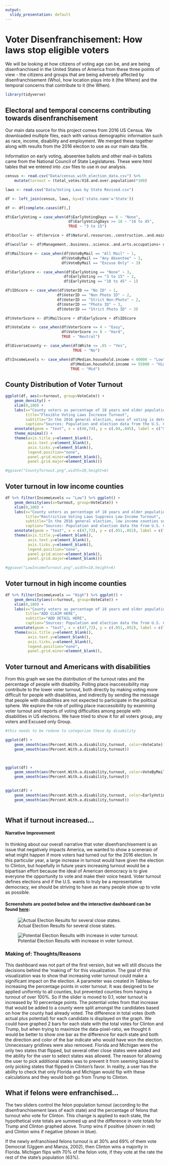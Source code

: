 ---
output:
  slidy_presentation: default
---

# Voter Disenfranchisement: How laws stop eligible voters

We will be looking at how citizens of voting age can be, and are being disenfranchised in the United States of America from these three points of view - the citizens and groups that are being adversely affected by disenfranchisement (Who), how location plays into it (the Where) and the temporal concerns that contribute to it (the When). 

```{r Libraries, include=FALSE}

library(tidyverse)

```

## Electoral and temporal concerns contributing towards disenfranchisement

Our main data source for this project comes from 2016 US Census.  We downloaded multiple files, each with various demographic information such as race, income, disability and employment. We merged these together along with results from the 2016 election to use as our main data file.

Information on early voting, abseentee ballots and other mail-in ballots came from the National Council of State Legislatures. These were html tables that we entered into .csv files to use in our analysis.

```{r Load Data, message=FALSE, warning=FALSE}

census <- read.csv("Data/census_with_election_data.csv") %>% 
    mutate(turnout = (total_votes/X18.and.over.population)*100)

laws <- read.csv("Data/Voting Laws by State Revised.csv")

df <- left_join(census, laws, by=c('state.name'='State'))

df <- df[complete.cases(df),]

```

```{r New Vars message=FALSE, warning=FALSE}

df$EarlyVoting = case_when(df$EarlyVotingDays == 0 ~ "None",
                            df$EarlyVotingDays >= 18 ~ "18 to 45",
                            TRUE ~ "3 to 15")

df$bcollar <- df$Service + df$Natural.resources..construction..and.maintenance.occupations + df$Production..transportation..and.material.moving.occupations

df$wcollar <- df$Management..business..science..and.arts.occupations+ df$Sales.and.office.occupations

df$MailScore <- case_when(df$VoteByMail == "All Mail" ~ 1,
                         df$VoteByMail == "Any Absentee" ~ 2,
                         df$VoteByMail == "Excuse Only" ~ 3)

df$EarlyScore <- case_when(df$EarlyVoting == "None" ~ 3,
                          df$EarlyVoting == "3 to 15" ~ 2,
                          df$EarlyVoting == "18 to 45" ~ 1)

df$IDScore <- case_when(df$VoterID == "No ID" ~ 1,
                       df$VoterID == "Non Photo ID" ~ 2,
                       df$VoterID == "Strict Non-Photo" ~ 2,
                       df$VoterID == "Photo ID" ~ 3,
                       df$VoterID == "Strict Photo ID" ~ 3)

df$VoterScore <- df$MailScore + df$EarlyScore + df$IDScore

df$VoteCate <- case_when(df$VoterScore <= 4 ~ "Easy",
                         df$VoterScore >= 8 ~ "Hard",
                         TRUE ~ "Neutral")

df$DiverseCounty <- case_when(df$White <= .65 ~ "Yes",
                              TRUE ~ "No")

df$IncomeLevels <- case_when(df$Median.household.income < 40000 ~ "Low",
                             df$Median.household.income >= 55000 ~ "High",
                             TRUE ~ "Mid")

```


## County Distribution of Voter Turnout


```{r Graphs Overall Turnout Density}

ggplot(df, aes(x=turnout, group=VoteCate)) + 
    geom_density() +
    xlim(0,100) +
    labs(x="County voters as percentage of 18 years and older population",
         title="Flexible Voting Laws Increase Turnout",
         subtitle="In the 2016 general election, ease of voting is determined by restrictiveness of voter ID laws, number of early voting days, and vote by mail provisions.",
         caption="Sources: Population and election data from the U.S. Census Bureau. Voting laws from the National Council of State Legislatures. Excludes Alaska.") +
    annotate(geom = "text", x = c(46,74), y = c(.04,.045), label = c("Strict", "Flexible") , color="black", size=3) +
    theme_minimal() +
    theme(axis.title.y=element_blank(),
          axis.text.y=element_blank(),
          axis.ticks.y=element_blank(),
          legend.position="none",
          panel.grid.minor=element_blank(),
          panel.grid.major=element_blank())

#ggsave("CountyTurnout.png",width=10,height=6)

```


## Voter turnout in low income counties

```{r Graphs Turnout and Income}

df %>% filter(IncomeLevels == "Low") %>% ggplot() + 
    geom_density(aes(x=turnout, group=VoteCate)) + 
    xlim(0,100) +
    labs(x="County voters as percentage of 18 years and older population",
         title="Restrictive Voting Laws Suppress Low-Income Turnout",
         subtitle="In the 2016 general election, low income counties see lower turnout when early voting days and mail-in ballots are curtailed and photo IDs are required.",
         caption="Sources: Population and election data the from U.S. Census Bureau. Voting laws from the National Council of State Legislatures. Excludes Alaska.") +
    annotate(geom = "text", x = c(47,72), y = c(.051,.052), label = c("Strict", "Flexible") , color="black", size=3) +    theme_minimal() +
    theme(axis.title.y=element_blank(),
          axis.text.y=element_blank(),
          axis.ticks.y=element_blank(),
          legend.position="none",
          panel.grid.minor=element_blank(),
          panel.grid.major=element_blank())

#ggsave("LowIncomeTurnout.png",width=10,height=6)

```

## Voter turnout in high income counties

```{r Graphs Drafts Income eval=FALSE, include=FALSE}

df %>% filter(IncomeLevels == "High") %>% ggplot() + 
    geom_density(aes(x=turnout, group=VoteCate)) + 
    xlim(0,100) +
    labs(x="County voters as percentage of 18 years and older population",
         title="ADD CLAIM HERE",
         subtitle="ADD DETAIL HERE",
         caption="Sources: Population and election data the from U.S. Census Bureau. Voting laws from the National Council of State Legislatures. Excludes Alaska.") +
    annotate(geom = "text", x = c(47,72), y = c(.051,.052), label = c("Strict", "Flexible") , color="black", size=3) +    theme_minimal() +
    theme(axis.title.y=element_blank(),
          axis.text.y=element_blank(),
          axis.ticks.y=element_blank(),
          legend.position="none",
          panel.grid.minor=element_blank(),


```

## Voter turnout and Americans with disabilities

From this graph we see the distribution of the turnout rates and the percentage of people with disability. Polling place inaccessibility may contribute to the lower voter turnout, both directly by making voting more difficult for people with disabilities, and indirectly by sending the message that people with disabilities are not expected to participate in the political sphere. We explore the role of polling place inaccessibility by examining voter turnout and reports of voting
difficulties among people with disabilities in US elections. We have tried to show it for all voters group, any voters and Excused only Group.

```{r Graphs Draft Turnout Disability}

#this needs to be redone to categorize these by disability

ggplot(df) + 
    geom_smooth(aes(Percent.With.a.disability,turnout, color=VoteCate)) +
    geom_smooth(aes(Percent.With.a.disability,turnout))
    


ggplot(df) + 
    geom_smooth(aes(Percent.With.a.disability,turnout, color=VoteByMail)) +
    geom_smooth(aes(Percent.With.a.disability,turnout))
    

ggplot(df) + 
    geom_smooth(aes(Percent.With.a.disability,turnout, color=EarlyVoting)) +
    geom_smooth(aes(Percent.With.a.disability,turnout))
    

```
## What if turnout increased...

#### Narrative Improvement
In thinking about our overall narrative that voter disenfranchisement is an issue that negatively impacts America, we wanted to show a sceneraio of what might happen if more voters had turned out for the 2016 election. In this particular year, a large increase in turnout would have given the election to Clinton, but hopefully in future years increasing turnout would be a bipartisan effort because the ideal of American democracy is to give everyone the opportunity to vote and make their voice heard. Voter turnout defines elections and if the U.S. wants to truly be a representative democracy, we should be striving to have as many people show up to vote as possible.

#### Screenshots are posted below and the interactive dashboard can be found [here](https://public.tableau.com/profile/tyler.young#!/vizhome/TeamProjElection/StateDifferences): 

![Actual Election Results for several close states.](Data/ElectionResults_2016.png)

![Potential Election Results with increase in voter turnout.](Data/PotentialElectionResults_2016.png)

### Making of: Thoughts/Reasons
This dashboard was not part of the first version, but we will still discuss the decisions behind the 'making of' for this visualization. The goal of this visualization was to show that increasing voter turnout could make a significant impact on the election. A parameter was created in Tableau for increasing the percentage points in voter turnout. It was designed to be applied uniformly to all counties, but prevented counties from having a turnout of over 100%. So if the slider is moved to 0.1, voter turnout is increased by 10 percentage points. The potential votes from that increase that would be added to a county were split amongst the candidates based on how the county had already voted. The difference in total votes (both actual plus potential) for each candidate is displayed on the graph. We could have graphed 2 bars for each state with the total votes for Clinton and Trump, but when trying to maximize the data-pixel-ratio, we thought it would be better to show one bar as the difference for each state and both the direction and color of the bar indicate who would have won the election. Unnecessary gridlines were also removed. Florida and Michigan were the only two states that flipped, but several other close states were added and the ability for the user to select states was allowed. The reason for allowing the user to pick additional states was to prevent it from seeming biased to only picking states that flipped in Clinton's favor. In reality, a user has the ability to check that only Florida and Michigan would flip with these calculations and they would both go from Trump to Clinton.

## What if felons were enfranchised...

The two sliders control the felon population turnout (according to the disenfranchisement laws of each state) and the percentage of felons that turnout who vote for Clinton. This change is applied to each state, the hypothetical vote totals are summed up and the difference in vote totals for Trump and Clinton graphed above. Trump wins if positive (shown in red) and Clinton wins if negative (shown in blue).

If the newly enfranchised felons turnout is at 30% and 69% of them vote Democrat (Uggem and Manza, 2002), then Clinton wins a majority in Florida. Michigan flips with 70% of the felon vote, if they vote at the rate the rest of the state's population (63%).

